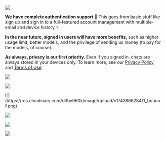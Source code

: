 
![](https://res.cloudinary.com/dltbv060k/image/upload/v1742050501/09-1_tkhg3e.png)

**We have complete authentication support 🥷**
This goes from basic stuff like sign up and sign in to
a full-featured account management with multiple-email and device history ✨

**In the near future, signed in users will have more benefits,**
such as higher usage limit, better models,
and the privilege of sending us money (to pay for the models, of course).

**As always, privacy is our first priority.**
Even if you signed in, chats are always stored in your devices only.
To learn more, see our [Privacy Policy][] and [Terms of Use][].

[Privacy Policy]: https://about.ask.box/legal/privacy
[Terms of Use]: https://about.ask.box/legal/terms

![](https://res.cloudinary.com/dltbv060k/image/upload/v1742050500/09-2_qzdexo.png)

![](https://res.cloudinary.com/dltbv060k/image/upload/v1742050500/09-3_free95.png)

<ReleaseBuild>
![](https://res.cloudinary.com/dltbv060k/image/upload/v1743866284/1_bounuf.png)

![](https://res.cloudinary.com/dltbv060k/image/upload/v1743866282/2_kydgba.png)

![](https://res.cloudinary.com/dltbv060k/image/upload/v1743866297/3_kwgxjo.png)

![](https://res.cloudinary.com/dltbv060k/image/upload/v1743866283/4_bf1s7b.png)
</ReleaseBuild>
